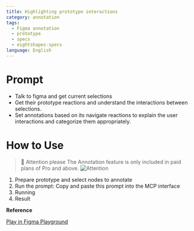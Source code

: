 ```yaml
---
title: Highlighting prototype interactions
category: annotation
tags:
  - Figma annotation
  - prototype
  - specs
  - eightshapes-specs
language: English
---
```


# Prompt

- Talk to figma and get current selections 
- Get their prototype reactions and understand the interactions between selections.
- Set annotations based on its navigate reactions to explain the user interactions and categorize them appropriately.


# How to Use

> 🚨 Attention please
> The Annotation feature is only included in paid plans of Pro and above.
> ![Attention](/assets/attention-please.png)


1. Prepare prototype and select nodes to annotate
2. Run the prompt: Copy and paste this prompt into the MCP interface
3. Running
4. Result

**Reference**

<a
  href="https://www.figma.com/design/Ou0fh46uSOmaRbkdqWo57T/Design-Automation-with-Figma-MCP?node-id=40002021-18586&t=ZzGhjQfYNzs5sqyD-11"
  class="figma-button">
  Play in Figma Playground
</a>
